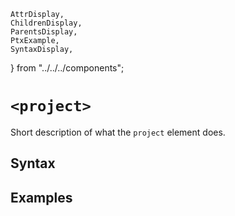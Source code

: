     AttrDisplay,
    ChildrenDisplay,
    ParentsDisplay,
    PtxExample,
    SyntaxDisplay,
} from "../../../components";

# `<project>`

Short description of what the `project` element does.

## Syntax

<SyntaxDisplay name="project" />

## Examples

    